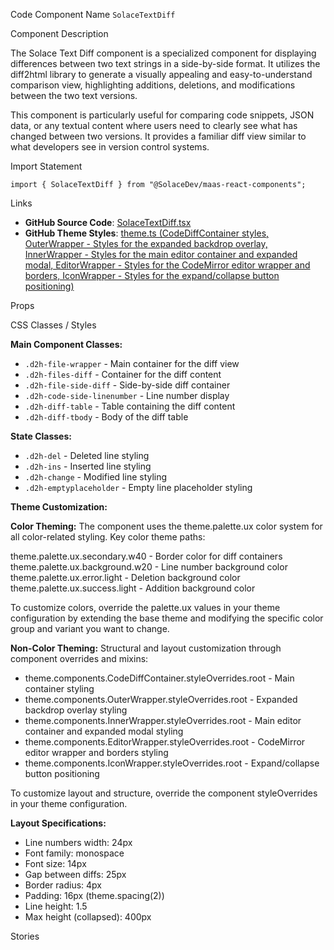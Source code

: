 
<Meta of={SolaceTextDiffStories} />

<Title>Solace Text Diff</Title>

<Description of={SolaceTextDiffStories} />

<Subtitle>Code Component Name</Subtitle>
`SolaceTextDiff`

<Subtitle>Component Description</Subtitle>

The Solace Text Diff component is a specialized component for displaying differences between two text strings in a side-by-side format. It utilizes the diff2html library to generate a visually appealing and easy-to-understand comparison view, highlighting additions, deletions, and modifications between the two text versions.

This component is particularly useful for comparing code snippets, JSON data, or any textual content where users need to clearly see what has changed between two versions. It provides a familiar diff view similar to what developers see in version control systems.

<Subtitle>Import Statement</Subtitle>

```tsx
import { SolaceTextDiff } from "@SolaceDev/maas-react-components";
```

<Subtitle>Links</Subtitle>

- **GitHub Source Code**: [SolaceTextDiff.tsx](https://github.com/SolaceDev/maas-react-components/blob/main/src/components/SolaceTextDiff.tsx)
- **GitHub Theme Styles**: <a href="https://github.com/SolaceDev/maas-react-components/blob/main/src/resources/theme.ts#:~:text=CodeDiffContainer" target="_blank">theme.ts (CodeDiffContainer styles, OuterWrapper - Styles for the expanded backdrop overlay, InnerWrapper - Styles for the main editor container and expanded modal, EditorWrapper - Styles for the CodeMirror editor wrapper and borders, IconWrapper - Styles for the expand/collapse button positioning)</a>

<Subtitle>Props</Subtitle>

<ArgTypes of={SolaceTextDiffStories} />

<Subtitle>CSS Classes / Styles</Subtitle>

**Main Component Classes:**

- `.d2h-file-wrapper` - Main container for the diff view
- `.d2h-files-diff` - Container for the diff content
- `.d2h-file-side-diff` - Side-by-side diff container
- `.d2h-code-side-linenumber` - Line number display
- `.d2h-diff-table` - Table containing the diff content
- `.d2h-diff-tbody` - Body of the diff table

**State Classes:**

- `.d2h-del` - Deleted line styling
- `.d2h-ins` - Inserted line styling
- `.d2h-change` - Modified line styling
- `.d2h-emptyplaceholder` - Empty line placeholder styling

**Theme Customization:**

**Color Theming:**
The component uses the theme.palette.ux color system for all color-related styling. Key color theme paths:

<div style={{ display: "flex", alignItems: "center", margin: "8px 0" }}>
	<div
		style={{
			width: "16px",
			height: "16px",
			backgroundColor: "#E0E0E0",
			border: "1px solid rgba(0,0,0,0.2)",
			borderRadius: "3px",
			marginRight: "8px"
		}}
	></div>
	<span>theme.palette.ux.secondary.w40 - Border color for diff containers</span>
</div>
<div style={{ display: "flex", alignItems: "center", margin: "8px 0" }}>
	<div
		style={{
			width: "16px",
			height: "16px",
			backgroundColor: "#F5F5F5",
			border: "1px solid rgba(0,0,0,0.2)",
			borderRadius: "3px",
			marginRight: "8px"
		}}
	></div>
	<span>theme.palette.ux.background.w20 - Line number background color</span>
</div>
<div style={{ display: "flex", alignItems: "center", margin: "8px 0" }}>
	<div
		style={{
			width: "16px",
			height: "16px",
			backgroundColor: "#FFEBEE",
			border: "1px solid rgba(0,0,0,0.2)",
			borderRadius: "3px",
			marginRight: "8px"
		}}
	></div>
	<span>theme.palette.ux.error.light - Deletion background color</span>
</div>
<div style={{ display: "flex", alignItems: "center", margin: "8px 0" }}>
	<div
		style={{
			width: "16px",
			height: "16px",
			backgroundColor: "#E8F5E9",
			border: "1px solid rgba(0,0,0,0.2)",
			borderRadius: "3px",
			marginRight: "8px"
		}}
	></div>
	<span>theme.palette.ux.success.light - Addition background color</span>
</div>

To customize colors, override the palette.ux values in your theme configuration by extending the base theme and modifying the specific color group and variant you want to change.

**Non-Color Theming:**
Structural and layout customization through component overrides and mixins:

- theme.components.CodeDiffContainer.styleOverrides.root - Main container styling
- theme.components.OuterWrapper.styleOverrides.root - Expanded backdrop overlay styling
- theme.components.InnerWrapper.styleOverrides.root - Main editor container and expanded modal styling
- theme.components.EditorWrapper.styleOverrides.root - CodeMirror editor wrapper and borders styling
- theme.components.IconWrapper.styleOverrides.root - Expand/collapse button positioning

To customize layout and structure, override the component styleOverrides in your theme configuration.

**Layout Specifications:**

- Line numbers width: 24px
- Font family: monospace
- Font size: 14px
- Gap between diffs: 25px
- Border radius: 4px
- Padding: 16px (theme.spacing(2))
- Line height: 1.5
- Max height (collapsed): 400px

<Subtitle>Stories</Subtitle>
